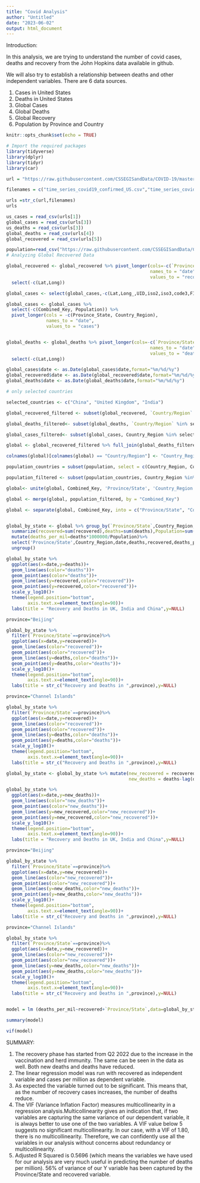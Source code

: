 ---
title: "Covid Analysis"
author: "Untitled"
date: "2023-06-02"
output: html_document
---

Introduction:

In this analysis, we are trying to understand the number of covid cases, deaths and recovery from the John Hopkins data available in github. 

We will also try to establish a relationship between deaths and other independent variables. 
There are 6 data sources. 

1. Cases in United States
2. Deaths in United States
3. Global Cases
4. Global Deaths
5. Global Recovery
6. Population by Province and Country


```{r setup, include=FALSE}
knitr::opts_chunk$set(echo = TRUE)
```

```{r}
# Import the required packages
library(tidyverse)
library(dplyr)
library(tidyr)
library(car)

url = "https://raw.githubusercontent.com/CSSEGISandData/COVID-19/master/csse_covid_19_data/csse_covid_19_time_series/"

filenames = c("time_series_covid19_confirmed_US.csv","time_series_covid19_confirmed_global.csv","time_series_covid19_deaths_US.csv","time_series_covid19_deaths_global.csv","time_series_covid19_recovered_global.csv")

urls =str_c(url,filenames)
urls

us_cases = read_csv(urls[1])
global_cases = read_csv(urls[3])
us_deaths = read_csv(urls[3])
global_deaths = read_csv(urls[4])
global_recovered = read_csv(urls[5])

population=read_csv("https://raw.githubusercontent.com/CSSEGISandData/COVID-19/master/csse_covid_19_data/UID_ISO_FIPS_LookUp_Table.csv")
# Analyzing Global Recovered Data

global_recovered <- global_recovered %>% pivot_longer(cols=-c(`Province/State`,`Country/Region`,Lat, Long),
                                                      names_to = "date",
                                                      values_to = "recovered")%>%
  select(-c(Lat,Long))

global_cases <- select(global_cases,-c(Lat,Long_,UID,iso2,iso3,code3,FIPS,Admin2))

global_cases <- global_cases %>%
  select(-c(Combined_Key, Population)) %>%
  pivot_longer(cols = -c(Province_State, Country_Region),
               names_to = "date",
               values_to = "cases")


global_deaths <- global_deaths %>% pivot_longer(cols=-c(`Province/State`,`Country/Region`,Lat, Long),
                                                      names_to = "date",
                                                      values_to = "deaths")%>%
  select(-c(Lat,Long))

global_cases$date <- as.Date(global_cases$date,format="%m/%d/%y")
global_recovered$date <- as.Date(global_recovered$date,format="%m/%d/%y")
global_deaths$date <- as.Date(global_deaths$date,format="%m/%d/%y")

# only selected countries

selected_countries <- c("China", "United Kingdom", "India")

global_recovered_filtered <- subset(global_recovered, `Country/Region` %in% selected_countries)

global_deaths_filtered<- subset(global_deaths, `Country/Region` %in% selected_countries)

global_cases_filtered<- subset(global_cases, Country_Region %in% selected_countries)

global <- global_recovered_filtered %>% full_join(global_deaths_filtered)

colnames(global)[colnames(global) == "Country/Region"] <- "Country_Region"

population_countries = subset(population, select = c(Country_Region, Combined_Key,Population))

population_filtered <- subset(population_countries, Country_Region %in% selected_countries)

global<- unite(global, Combined_Key, 'Province/State', 'Country_Region', sep = ", ")

global <- merge(global, population_filtered, by = "Combined_Key")

global <- separate(global, Combined_Key, into = c("Province/State", "Country"), sep = ", ")


global_by_state <- global %>% group_by(`Province/State`,Country_Region,date)%>%
  summarize(recovered=sum(recovered),deaths=sum(deaths),Population=sum(Population))%>%
  mutate(deaths_per_mil=deaths*1000000/Population)%>%
  select('Province/State',Country_Region,date,deaths,recovered,deaths_per_mil,Population)%>%
  ungroup()

global_by_state %>%
  ggplot(aes(x=date,y=deaths))+
  geom_line(aes(color="deaths"))+
  geom_point(aes(color="deaths"))+
  geom_line(aes(y=recovered,color="recovered"))+
  geom_point(aes(y=recovered,color="recovered"))+
  scale_y_log10()+
  theme(legend.position="bottom",
        axis.text.x=element_text(angle=90))+
  labs(title = "Recovery and Deaths in UK, India and China",y=NULL)

province="Beijing"

global_by_state %>%
  filter(`Province/State`==province)%>%
  ggplot(aes(x=date,y=recovered))+
  geom_line(aes(color="recovered"))+
  geom_point(aes(color="recovered"))+
  geom_line(aes(y=deaths,color="deaths"))+
  geom_point(aes(y=deaths,color="deaths"))+
  scale_y_log10()+
  theme(legend.position="bottom",
        axis.text.x=element_text(angle=90))+
  labs(title = str_c("Recovery and Deaths in ",province),y=NULL)

province="Channel Islands"

global_by_state %>%
  filter(`Province/State`==province)%>%
  ggplot(aes(x=date,y=recovered))+
  geom_line(aes(color="recovered"))+
  geom_point(aes(color="recovered"))+
  geom_line(aes(y=deaths,color="deaths"))+
  geom_point(aes(y=deaths,color="deaths"))+
  scale_y_log10()+
  theme(legend.position="bottom",
        axis.text.x=element_text(angle=90))+
  labs(title = str_c("Recovery and Deaths in ",province),y=NULL)

global_by_state <- global_by_state %>% mutate(new_recovered = recovered-lag(recovered),
                                              new_deaths = deaths-lag(deaths))

global_by_state %>%
  ggplot(aes(x=date,y=new_deaths))+
  geom_line(aes(color="new_deaths"))+
  geom_point(aes(color="new_deaths"))+
  geom_line(aes(y=new_recovered,color="new_recovered"))+
  geom_point(aes(y=new_recovered,color="new_recovered"))+
  scale_y_log10()+
  theme(legend.position="bottom",
        axis.text.x=element_text(angle=90))+
  labs(title = "Recovery and Deaths in UK, India and China",y=NULL)

province="Beijing"

global_by_state %>%
  filter(`Province/State`==province)%>%
  ggplot(aes(x=date,y=new_recovered))+
  geom_line(aes(color="new_recovered"))+
  geom_point(aes(color="new_recovered"))+
  geom_line(aes(y=new_deaths,color="new_deaths"))+
  geom_point(aes(y=new_deaths,color="new_deaths"))+
  scale_y_log10()+
  theme(legend.position="bottom",
        axis.text.x=element_text(angle=90))+
  labs(title = str_c("Recovery and Deaths in ",province),y=NULL)

province="Channel Islands"

global_by_state %>%
  filter(`Province/State`==province)%>%
  ggplot(aes(x=date,y=new_recovered))+
  geom_line(aes(color="new_recovered"))+
  geom_point(aes(color="new_recovered"))+
  geom_line(aes(y=new_deaths,color="new_deaths"))+
  geom_point(aes(y=new_deaths,color="new_deaths"))+
  scale_y_log10()+
  theme(legend.position="bottom",
        axis.text.x=element_text(angle=90))+
  labs(title = str_c("Recovery and Deaths in ",province),y=NULL)


model = lm (deaths_per_mil~recovered+`Province/State`,data=global_by_state)

summary(model)

vif(model)

```

SUMMARY:

1. The recovery phase has started from Q2 2022 due to the increase in the vaccination and herd immunity. The same can be seen in the data as well. Both new deaths and deaths have reduced.  
2. The linear regression model was run with recovered as independent variable and cases per million as dependent variable. 
3. As expected the variable turned out to be significant. This means that, as the number of recovery cases increases, the number of deaths reduce. 
4. The VIF (Variance Inflation Factor) measures multicollinearity in a regression analysis.Multicollinearity gives an indication that, if two variables are capturing the same variance of our dependent variable, it is always better to use one of the two variables. A VIF value below 5 suggests no significant multicollinearity. In our case, with a VIF of 1.80, there is no multicollinearity. Therefore, we can confidently use all the variables in our analysis without concerns about redundancy or multicollinearity.
5. Adjusted R Squared is 0.5696 (which means the variables we have used for our analysis are very much useful in predicting the number of deaths per million). 56% of variance of our Y variable has been captured by the Province/State and recovered variable. 